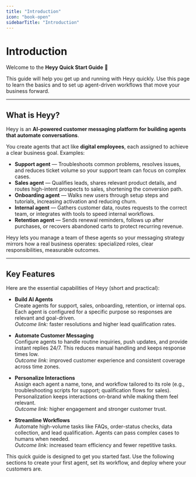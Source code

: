 ```yaml
---
title: "Introduction"
icon: "book-open"
sidebarTitle: "Introduction"
---
```


# Introduction

Welcome to the **Heyy Quick Start Guide** 👋  

This guide will help you get up and running with Heyy quickly. Use this page to learn the basics and to set up agent-driven workflows that move your business forward.  

---

## What is Heyy?

Heyy is an **AI-powered customer messaging platform for building agents that automate conversations**.  

You create agents that act like **digital employees**, each assigned to achieve a clear business goal. Examples:  

- **Support agent** — Troubleshoots common problems, resolves issues, and reduces ticket volume so your support team can focus on complex cases.  
- **Sales agent** — Qualifies leads, shares relevant product details, and routes high-intent prospects to sales, shortening the conversion path.  
- **Onboarding agent** — Walks new users through setup steps and tutorials, increasing activation and reducing churn.  
- **Internal agent** — Gathers customer data, routes requests to the correct team, or integrates with tools to speed internal workflows.  
- **Retention agent** — Sends renewal reminders, follows up after purchases, or recovers abandoned carts to protect recurring revenue.  

Heyy lets you manage a team of these agents so your messaging strategy mirrors how a real business operates: specialized roles, clear responsibilities, measurable outcomes.  

---

## Key Features

Here are the essential capabilities of Heyy (short and practical):  

- **Build AI Agents**  
  Create agents for support, sales, onboarding, retention, or internal ops. Each agent is configured for a specific purpose so responses are relevant and goal-driven.  
  _Outcome link:_ faster resolutions and higher lead qualification rates.  

- **Automate Customer Messaging**  
  Configure agents to handle routine inquiries, push updates, and provide instant replies 24/7. This reduces manual handling and keeps response times low.  
  _Outcome link:_ improved customer experience and consistent coverage across time zones.  

- **Personalize Interactions**  
  Assign each agent a name, tone, and workflow tailored to its role (e.g., troubleshooting scripts for support; qualification flows for sales). Personalization keeps interactions on-brand while making them feel relevant.  
  _Outcome link:_ higher engagement and stronger customer trust.  

- **Streamline Workflows**  
  Automate high-volume tasks like FAQs, order-status checks, data collection, and lead qualification. Agents can pass complex cases to humans when needed.  
  _Outcome link:_ increased team efficiency and fewer repetitive tasks.  

<Tip>
This quick guide is designed to get you started fast. Use the following sections to create your first agent, set its workflow, and deploy where your customers are.
</Tip>
